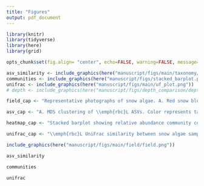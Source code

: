 ```yaml
---
title: "Figures"
output: pdf_document
---
```


```r
library(knitr)
library(tidyverse)
library(here)
library(grid)

opts_chunk$set(fig.align= "center", echo=FALSE, warning=FALSE, message=FALSE)
```



```r

asv_similarity <- include_graphics(here("manuscript/figs/main/taxonomy/asvs2.png"))
communities <- include_graphics(here("manuscript/figs/stacked_barplot.png"))
unifrac <- include_graphics(here("manuscript/figs/main/uf_plot.png"))
# depth <- include_graphics(here("manuscript/figs/depth_comparison/depth_fig.png"))

field_cap <- "Representative photographs of snow algae. A. Red snow bloom above treeline at sample site G1.1. B. Microphotograph of red snow containing \\emph{Sanguina nivaloides} (Sn) and \\emph{Chlainomonas rubra} (Cr) cell morphologies. All scale bars 30 um, all microphotos under 63x objectives with DIC. C. Snow runnels form dendritic branching patterns on the snow surface, sample site S9. D. Microphotograph of orange snow from the surface of runnel containing \\emph{Chloromonas krienitzii} (Ck) and \\emph{Chloromonas cf. nivalis} (Cn). E. Bronze coloured snow spots below conifer canopy. F. Microphotograph of bronze snow containing \\emph{Chloromonas cf. brevispina} (Cb), \\emph{Chloromonas cf. nivalis} (Cn), and \\emph{Chlainomonas rubra} (Cr)."

asv_cap <- "A. MDS clustering of \\emph{rbc}L ASVs. Color represents taxonomy, size proportional to relative abundance. Dotted ellipses show OTU clusters. Stress = 0.13. B. t-SNE clustering of snow algae \\emph{rbc}L ASVs. Perplexity = 30."

heatmap_cap <- "Stacked barplot showing relative abundance community composition using cell morphology, 18S, and \\emph{rbc}L. Taxonomic designations for \\emph{rbcL} are based on \\emph{de novo} OTU clustering, while taxonomic assignments for 18S are reference-based. Samples on the y-axis are arranged in order of elevation."

unifrac_cap <- "\\emph{rbc}L UniFrac similarity between snow algae samples. Points colored by elevation."
```


```r
include_graphics(here("manuscript/figs/main/field/field.png"))
```


```r
asv_similarity
```

```r
communities
```

```r
unifrac
```


